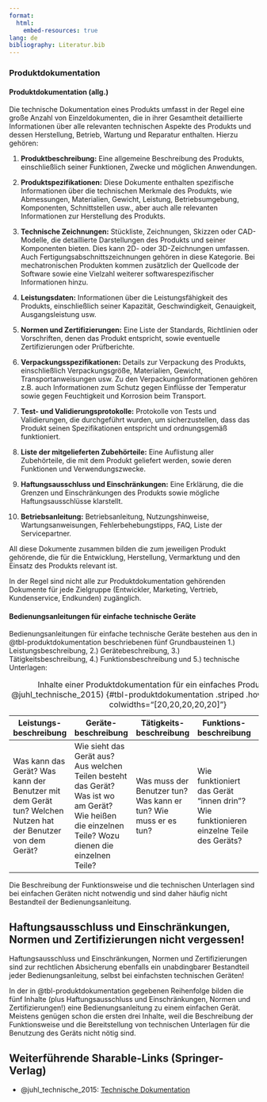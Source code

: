 ```yaml
---
format:
  html:
    embed-resources: true
lang: de
bibliography: Literatur.bib
---
```



<!-- -------------------------------------------------------------------------

                       Callout !!! WARNING !!!

-------------------------------------------------------------------------- 
::: {.callout-warning}
## WARNING!
**THIS PART OF THE DOCUMENT IS STILL WORK IN PROGRESS!!!**
:::
-->

<!-- -------------------------------------------------------------------------

                       Produktdokumentation

-------------------------------------------------------------------------- -->

### Produktdokumentation {#sec-produktdokumentation}

#### Produktdokumentation (allg.)

Die technische Dokumentation eines Produkts umfasst in der Regel eine große Anzahl von Einzeldokumenten, die in ihrer Gesamtheit detaillierte Informationen über alle relevanten technischen Aspekte des Produkts und dessen Herstellung, Betrieb, Wartung und Reparatur enthalten. Hierzu gehören:

1. **Produktbeschreibung:** Eine allgemeine Beschreibung des Produkts, einschließlich seiner Funktionen, Zwecke und möglichen Anwendungen.

2. **Produktspezifikationen:** Diese Dokumente enthalten spezifische Informationen über die technischen Merkmale des Produkts, wie Abmessungen, Materialien, Gewicht, Leistung, Betriebsumgebung, Komponenten, Schnittstellen usw., aber auch alle relevanten Informationen zur Herstellung des Produkts.  

3. **Technische Zeichnungen:** Stückliste, Zeichnungen, Skizzen oder CAD-Modelle, die detaillierte Darstellungen des Produkts und seiner Komponenten bieten. Dies kann 2D- oder 3D-Zeichnungen umfassen. Auch Fertigungsabschnittszeichnungen gehören in diese Kategorie. Bei mechatronischen Produkten kommen zusätzlich der Quellcode der Software sowie eine Vielzahl weiterer softwarespezifischer Informationen hinzu.

4. **Leistungsdaten:** Informationen über die Leistungsfähigkeit des Produkts, einschließlich seiner Kapazität, Geschwindigkeit, Genauigkeit, Ausgangsleistung usw.

5. **Normen und Zertifizierungen:** Eine Liste der Standards, Richtlinien oder Vorschriften, denen das Produkt entspricht, sowie eventuelle Zertifizierungen oder Prüfberichte.

6. **Verpackungsspezifikationen:** Details zur Verpackung des Produkts, einschließlich Verpackungsgröße, Materialien, Gewicht, Transportanweisungen usw. Zu den Verpackungsinformationen gehören z.B. auch Informationen zum Schutz gegen Einflüsse der Temperatur sowie gegen Feuchtigkeit und Korrosion beim Transport.

7. **Test- und Validierungsprotokolle:** Protokolle von Tests und Validierungen, die durchgeführt wurden, um sicherzustellen, dass das Produkt seinen Spezifikationen entspricht und ordnungsgemäß funktioniert.

8. **Liste der mitgelieferten Zubehörteile:** Eine Auflistung aller Zubehörteile, die mit dem Produkt geliefert werden, sowie deren Funktionen und Verwendungszwecke.

9. **Haftungsausschluss und Einschränkungen:** Eine Erklärung, die die Grenzen und Einschränkungen des Produkts sowie mögliche Haftungsausschlüsse klarstellt.

10. **Betriebsanleitung:** Betriebsanleitung, Nutzungshinweise, Wartungsanweisungen, Fehlerbehebungstipps, FAQ, Liste der Servicepartner.

All diese Dokumente zusammen bilden die zum jeweiligen Produkt gehörende, die für die Entwicklung, Herstellung, Vermarktung und den Einsatz des Produkts relevant ist. 

In der Regel sind nicht alle zur Produktdokumentation gehörenden Dokumente für jede Zielgruppe (Entwickler, Marketing, Vertrieb, Kundenservice, Endkunden) zugänglich.

#### Bedienungsanleitungen für einfache technische Geräte

Bedienungsanleitungen für einfache technische Geräte bestehen aus den in @tbl-produktdokumentation beschriebenen fünf Grundbausteinen 1.) Leistungsbeschreibung, 2.) Gerätebeschreibung, 3.) Tätigkeitsbeschreibung, 4.) Funktionsbeschreibung und 5.) technische Unterlagen:

| Leistungs- beschreibung | Geräte- beschreibung | Tätigkeits- beschreibung | Funktions- beschreibung | Technische Unterlagen |
|---|---|---|---|---|
| Was kann das Gerät? Was kann der Benutzer mit dem Gerät tun? Welchen Nutzen hat der Benutzer von dem Gerät? | Wie sieht das Gerät aus? Aus welchen Teilen besteht das Gerät? Was ist wo am Gerät? Wie heißen die einzelnen Teile? Wozu dienen die einzelnen Teile? | Was muss der Benutzer tun? Was kann er tun? Wie muss er es tun? | Wie funktioniert das Gerät "innen drin"? Wie funktionieren einzelne Teile des Geräts? | Technische Zeichnungen, Schaltpläne, Flussdiagramme, … |

: Inhalte einer Produktdokumentation für ein einfaches Produkt (Quelle: @juhl_technische_2015)  {#tbl-produktdokumentation .striped .hover .bordered tbl-colwidths="[20,20,20,20,20]"}

Die Beschreibung der Funktionsweise und die technischen Unterlagen sind bei einfachen Geräten nicht notwendig und sind daher häufig nicht Bestandteil der Bedienungsanleitung.

::: {.callout-important}
## Haftungsausschluss und Einschränkungen, Normen und Zertifizierungen nicht vergessen!
Haftungsausschluss und Einschränkungen, Normen und Zertifizierungen sind zur rechtlichen Absicherung ebenfalls ein unabdingbarer Bestandteil jeder Bedienungsanleitung, selbst bei einfachsten technischen Geräten!
:::

In der in @tbl-produktdokumentation gegebenen Reihenfolge bilden die fünf Inhalte (plus Haftungsausschluss und Einschränkungen, Normen und Zertifizierungen!) eine Bedienungsanleitung zu einem einfachen Gerät. Meistens genügen schon die ersten drei Inhalte, weil die Beschreibung der Funktionsweise und die Bereitstellung von technischen Unterlagen für die Benutzung des Geräts nicht nötig sind. 

<!--
::: {.callout-tip}
## Weiterführende Links

:::
-->


::: {.callout-tip}
## Weiterführende Sharable-Links (Springer-Verlag)

+ @juhl_technische_2015: [Technische Dokumentation](https://rdcu.be/dKtdV)

:::


<!--
#### Literaturempfehlung

![@juhl_technische_2015: [Technische Dokumentation](https://link.springer.com/book/10.1007/978-3-662-46865-4)](images/Juhl_Technische_Dokumentation_978-3-662-46865-4.webp){width=40%}

-->



